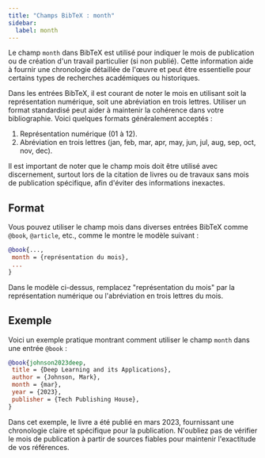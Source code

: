 ```yaml
---
title: "Champs BibTeX : month"
sidebar:
  label: month
---
```



Le champ `month` dans BibTeX est utilisé pour indiquer le mois de publication ou de création d'un travail particulier (si non publié). Cette information aide à fournir une chronologie détaillée de l'œuvre et peut être essentielle pour certains types de recherches académiques ou historiques.

<CiteDrive />

Dans les entrées BibTeX, il est courant de noter le mois en utilisant soit la représentation numérique, soit une abréviation en trois lettres. Utiliser un format standardisé peut aider à maintenir la cohérence dans votre bibliographie. Voici quelques formats généralement acceptés :

1. Représentation numérique (01 à 12).
2. Abréviation en trois lettres (jan, feb, mar, apr, may, jun, jul, aug, sep, oct, nov, dec).

Il est important de noter que le champ mois doit être utilisé avec discernement, surtout lors de la citation de livres ou de travaux sans mois de publication spécifique, afin d'éviter des informations inexactes.

## Format

Vous pouvez utiliser le champ mois dans diverses entrées BibTeX comme `@book`, `@article`, etc., comme le montre le modèle suivant :

```bibtex
@book{...,
 month = {représentation du mois},
 ... 
}
```

Dans le modèle ci-dessus, remplacez "représentation du mois" par la représentation numérique ou l'abréviation en trois lettres du mois.

## Exemple

Voici un exemple pratique montrant comment utiliser le champ `month` dans une entrée `@book` :

```bibtex
@book{johnson2023deep,
 title = {Deep Learning and its Applications},
 author = {Johnson, Mark},
 month = {mar},
 year = {2023},
 publisher = {Tech Publishing House},
}
```

Dans cet exemple, le livre a été publié en mars 2023, fournissant une chronologie claire et spécifique pour la publication. N'oubliez pas de vérifier le mois de publication à partir de sources fiables pour maintenir l'exactitude de vos références.